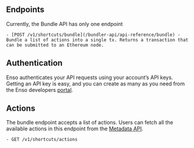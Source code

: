 ## Endpoints

Currently, the Bundle API has only one endpoint

    - [POST /v1/shortcuts/bundle](/bundler-api/api-reference/bundle) - Bundle a list of actions into a single tx. Returns a transaction that can be submitted to an Ethereum node.

## Authentication

Enso authenticates your API requests using your account’s API keys.
Getting an API key is easy, and you can create as many as you need from the Enso developers [portal](https://shortcuts.enso.finance/developers).

## Actions

The bundle endpoint accepts a list of actions. Users can fetch all the available actions in this endpoint from the [Metadata API](../../metadata-api/introduction.mdx).

    - GET /v1/shortcuts/actions
